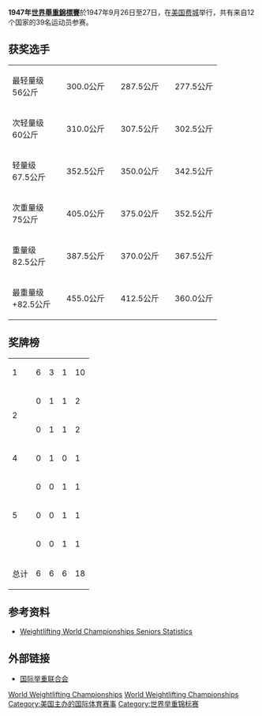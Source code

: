 '''1947年[[世界舉重錦標賽|世界舉重錦標賽]]'''於1947年9月26日至27日，在[[美国|美国]][[费城|费城]]举行，共有来自12个国家的39名运动员参赛。

==获奖选手==
{| {{MedalistTable|type=项目|columns=2|width=250}}
|-
|最轻量级<br />56公斤
|{{flagmedalist|[[Joseph_DePietro|Joseph DePietro]]|USA|1912}}||300.0公斤
|{{flagmedalist|[[理查德·汤姆|理查德·汤姆]]|USA|1912}}||287.5公斤
|{{flagmedalist|[[Rosaire_Smith|Rosaire Smith]]|CAN|1921}}||277.5公斤
|-
|次轻量级<br />60公斤
|{{flagmedalist|[[Robert_Higgins_(weightlifter)|Robert Higgins]]|USA|1912}}||310.0公斤
|{{flagmedalist|[[Nam_Su-Il|Nam Su-Il]]|KOR}}||307.5公斤
|{{flagmedalist|[[Emerick_Ishikawa|Emerick Ishikawa]]|USA|1912}}||302.5公斤
|-
|轻量级<br />67.5公斤
|{{flagmedalist|[[皮特·乔治|皮特·乔治]]|USA|1912}}||352.5公斤
|{{flagmedalist|[[约翰·斯图亚特_(举重运动员)|约翰·斯图亚特]]|CAN|1921}}||350.0公斤
|{{flagmedalist|[[George_Espeut|George Espeut]]|GBR}}||342.5公斤
|-
|次重量级<br />75公斤
|{{flagmedalist|[[Stanley_Stanczyk|Stanley Stanczyk]]|USA|1912}}||405.0公斤
|{{flagmedalist|[[Frank_Spellman|Frank Spellman]]|USA|1912}}||375.0公斤
|{{flagmedalist|[[Kim_Seong-Jip|Kim Seong-Jip]]|KOR}}||352.5公斤
|-
|重量级<br />82.5公斤
|{{flagmedalist|[[John_Terpak|John Terpak]]|USA|1912}}||387.5公斤
|{{flagmedalist|[[Keevil_Daly|Keevil Daly]]|British Guiana|code=GUY}}||370.0公斤
|{{flagmedalist|[[Juhani_Vellamo|Juhani Vellamo]]|FIN}}||367.5公斤
|-
|最重量级<br />+82.5公斤
|{{flagmedalist|[[约翰·戴维斯_(举重运动员)|约翰·戴维斯]]|USA|1912}}||455.0公斤
|{{flagmedalist|[[Norbert_Schemansky|Norbert Schemansky]]|USA|1912}}||412.5公斤
|{{flagmedalist|[[Václav_Bečvář_(weightlifter)|Václav Bečvář]]|TCH}}||360.0公斤
|}

==奖牌榜==

{| {{RankedMedalTable|nation-width=200px}}
|-
| 1 ||align=left|{{flagcountry|USA|1912}} || 6 || 3 || 1 || 10
|-
| rowspan=2|2 ||align=left|{{flagcountry|CAN|1921}} || 0 || 1 || 1 || 2
|-
| align=left|{{KOR}} || 0 || 1 || 1 || 2 
|-
| 4 ||align=left|{{flagcountry|British Guiana}} || 0 || 1 || 0 || 1
|-
| rowspan=3|5 ||align=left|{{TCH}} || 0 || 0 || 1 || 1
|-
| align=left|{{FIN}} || 0 || 0 || 1 || 1
|-
| align=left|{{GBR2}} || 0 || 0 || 1 || 1
|-
!colspan=2| 总计 !! 6 !! 6 !! 6 !! 18  
|}

==参考资料==
*[http://www.iwf.net/doc/statistics/WORLD_CHAMP_SENIOR_001_146.PDF Weightlifting World Championships Seniors Statistics]{{Wayback|url=http://www.iwf.net/doc/statistics/WORLD_CHAMP_SENIOR_001_146.PDF |date=20110527172617 }}

==外部链接==
*[http://www.iwf.net/ 国际举重联合会]{{Wayback|url=http://www.iwf.net/ |date=20101229124401 }}

{{世界舉重錦標賽}}

[[Category:1947年举重|World Weightlifting Championships]]
[[Category:1947年美国|World Weightlifting Championships]]
[[Category:美国主办的国际体育赛事|Category:美国主办的国际体育赛事]]
[[Category:世界举重锦标赛|Category:世界举重锦标赛]]